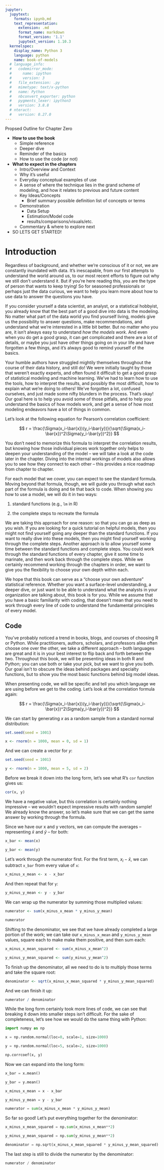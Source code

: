 ```yaml
---
jupyter: 
  jupytext:
    formats: ipynb,md
    text_representation:
      extension: .md
      format_name: markdown
      format_version: '1.1'
      jupytext_version: 1.10.3
  kernelspec:
    display_name: Python 3
    language: python
    name: book-of-models
  # language_info:
  #   codemirror_mode:
  #     name: ipython
  #     version: 3
  #   file_extension: .py
  #   mimetype: text/x-python
  #   name: Python
  #   nbconvert_exporter: python
  #   pygments_lexer: ipython3
  #   version: 3.8.8
  # nteract:
  #   version: 0.27.0
---
```


Propsed Outline for Chapter Zero

- **How to use the book**
  - Simple reference
  - Deeper dive
  - Reminder of the basics
  - How to use the code (or not)

- **What to expect in the chapters**
	- Intro/Overview and Context
	- Why it's useful
	- Everyday conceptual examples of use
	- A sense of where the technique lies in the grand scheme of modeling, and how it relates to previous and future content
  - Key Ideas/Concepts
    - Brief summary possible definition list of concepts or terms
  - Demonstration
    - Data Setup
    - Estimation/Model code
    - results/comparisons/visuals/etc.
  - Commentary & where to explore next

- SO LETS GET STARTED!


# Introduction

Regardless of background, and whether we're conscious of it or not, we are constantly inundated with data. It's inescapable, from our first attempts to understand the world around us, to our most recent efforts to figure out why we still don't understand it. But if you're here reading this, you are the type of person that wants to keep trying! So for seasoned professionals or perhaps just the data curious, we want to help you learn more about how to use data to answer the questions you have.

If you consider yourself a data scientist, an analyst, or a statistical hobbyist, you already know that the best part of a good dive into data is the modeling. No matter what part of the data world you find yourself living, models give us the possibility to answer questions, make recommendations, and understand what we're interested in a little bit better. But no matter who you are, it isn't always easy to understand *how the models work*.  And even when you do get a good grasp, it can get complicated and there are a lot of details, or maybe you just have other things going on in your life and have forgotten a few things, and it's always good to remind yourself of the basics.

Your humble authors have struggled mightily themselves throughout the course of their data history, and still do! We were initially taught by those that weren't exactly experts, and often found it difficult to get a good grasp of statistical modeling and machine learning. We've had to learn how to use the tools, how to interpret the results, and possibly the most difficult, how to explain what we're doing to others! We've forgotten a lot, confused ourselves, and just made some nifty blunders in the process. That's okay! Our goal here is to help you avoid some of those pitfalls, and to help you understand the basics of how models work, and get a sense of how most modeling endeavors have a lot of things in common. 

Let's look at the following equation for Pearson's correlation coefficient:

$$
r = \frac{\Sigma(x_i-\bar{x})(y_i-\bar{y})}{\sqrt{\Sigma(x_i-\bar{x})^2\Sigma(y_i-\bar{y})^2}}
$$

You don't need to memorize this formula to interpret the correlation results, but knowing how those individual pieces work together only helps to deepen your understanding of the model -- we will take a look at the code later in the chapter. Diving into the internal workings of models also allows you to see how they connect to each other -- this provides a nice roadmap from chapter to chapter. 

For each model that we cover, you can expect to see the standard formula. Moving beyond that formula, though, we will guide you through what each part of the formula is doing and tie that back to code. When showing you how to use a model, we will do it in two ways:

1. standard functions (e.g., `lm` in R)

2. the complete steps to recreate the formula

We are taking this approach for one reason: so that you can go as deep as you wish. If you are looking for a quick tutorial on helpful models, then you might not find yourself going any deeper than the standard functions. If you want to really dive into these models, then you might find yourself working through the complete steps. Another approach is to allow yourself some time between the standard functions and complete steps. You could work through the standard functions of every chapter, give it some time to marinate, and then work back through the complete steps. While we certainly recommend working through the chapters in order, we want to give you the flexibility to choose your own depth within each.

We hope that this book can serve as a "choose your own adventure" statistical reference. Whether you want a surface-level understanding, a deeper dive, or just want to be able to understand what the analysts in your organization are talking about, this book is for you. While we assume that you have a basic familiarity with coding, that doesn't mean that you need to work through every line of code to understand the fundamental principles of every model.

## Code

You've probably noticed a trend in books, blogs, and courses of choosing R or Python. While practitioners, authors, scholars, and professors alike often choose one over the other, we take a different approach -- both languages are great and it is in your best interest to flip back and forth between the two. Throughout this book, we will be presenting ideas in both R and Python; you can use both or take your pick, but we want to give you both. Our goal isn't to obscure the ideas behind packages and specialty functions, but to show you the most basic functions behind big model ideas. 

When presenting code, we will be specific and tell you which language we are using before we get to the coding. Let's look at the correlation formula again:

$$
r = \frac{\Sigma(x_i-\bar{x})(y_i-\bar{y})}{\sqrt{\Sigma(x_i-\bar{x})^2\Sigma(y_i-\bar{y})^2}}
$$

We can start by generating *x* as a random sample from a standard normal distribution:

```r
set.seed(seed = 1001)

x <- rnorm(n = 1000, mean = 0, sd = 1)
```

And we can create a vector for *y*:

```r
set.seed(seed = 1001)

y <- rnorm(n = 1000, mean = 5, sd = 2)
```

Before we break it down into the long form, let's see what R's `cor` function gives us:

```r
cor(x, y)
```

We have a negative value, but this correlation is certainly nothing impressive -- we wouldn't expect impressive results with random sample! We already know the answer, so let's make sure that we can get the same answer by working through the formula.

Since we have our x and y vectors, we can compute the averages -- representing $\bar{x}$ and $\bar{y}$ -- for both:

```r
x_bar <- mean(x)

y_bar <- mean(y)
```

Let's work through the numerator first. For the first term, $x_i-\bar{x}$, we can subtract `x_bar` from every value of `x`:

```r
x_minus_x_mean <- x - x_bar
```

And then repeat that for `y`:

```r
y_minus_y_mean <- y - y_bar
```

We can wrap up the numerator by summing those multiplied values:

```r
numerator <- sum(x_minus_x_mean * y_minus_y_mean)

numerator
```

Shifting to the denominator, we see that we have already completed a large portion of the work; we can take our `x_minus_x_mean` and `y_minus_y_mean` values, square each to make make them positive, and then sum each:

```r
x_minus_x_mean_squared <- sum(x_minus_x_mean^2)

y_minus_y_mean_squared <- sum(y_minus_y_mean^2)
```

To finish up the denominator, all we need to do is to multiply those terms and take the square root:

```r
denominator <- sqrt(x_minus_x_mean_squared * y_minus_y_mean_squared)
```

And we can finish it up:

```r
numerator / denominator
```

While the long form certainly took more lines of code, we can see that breaking it down into smaller steps isn't difficult. For the sake of completeness, let's see how we would do the same thing with Python:

```python
import numpy as np

x = np.random.normal(loc=0, scale=1, size=1000)

y = np.random.normal(loc=5, scale=2, size=1000)

np.corrcoef(x, y)
```

Now we can expand into the long form:

```python
x_bar = x.mean()

y_bar = y.mean()

x_minus_x_mean = x - x_bar

y_minus_y_mean = y - y_bar

numerator = sum(x_minus_x_mean * y_minus_y_mean)
```

So far so good! Let's put everything together for the denominator:

```python
x_minus_x_mean_squared = np.sum(x_minus_x_mean**2)

y_minus_y_mean_squared = np.sum(y_minus_y_mean**2)

denominator = np.sqrt(x_minus_x_mean_squared * y_minus_y_mean_squared)
```

The last step is still to divide the numerator by the denominator:

```python
numerator / denominator
```

